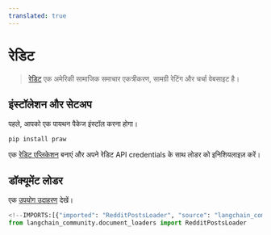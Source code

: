 ```yaml
---
translated: true
---
```


# रेडिट

>[रेडिट](https://www.reddit.com) एक अमेरिकी सामाजिक समाचार एकत्रीकरण, सामग्री रेटिंग और चर्चा वेबसाइट है।

## इंस्टॉलेशन और सेटअप

पहले, आपको एक पायथन पैकेज इंस्टॉल करना होगा।

```bash
pip install praw
```

एक [रेडिट एप्लिकेशन](https://www.reddit.com/prefs/apps/) बनाएं और अपने रेडिट API credentials के साथ लोडर को इनिशियलाइज़ करें।

## डॉक्यूमेंट लोडर

एक [उपयोग उदाहरण](/docs/integrations/document_loaders/reddit) देखें।

```python
<!--IMPORTS:[{"imported": "RedditPostsLoader", "source": "langchain_community.document_loaders", "docs": "https://api.python.langchain.com/en/latest/document_loaders/langchain_community.document_loaders.reddit.RedditPostsLoader.html", "title": "Reddit"}]-->
from langchain_community.document_loaders import RedditPostsLoader
```

